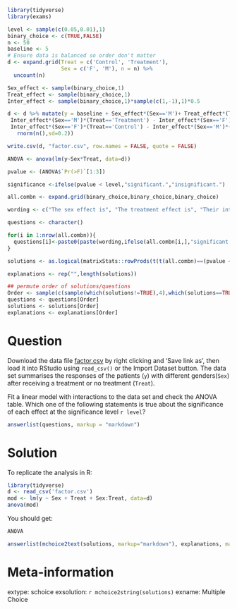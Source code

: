 ```r
library(tidyverse)
library(exams)

level <- sample(c(0.05,0.01),1)
binary_choice <- c(TRUE,FALSE)
n <- 50
baseline <- 5
# Ensure data is balanced so order don't matter
d <- expand.grid(Treat = c('Control', 'Treatment'),
                 Sex = c('F', 'M'), n = n) %>%
  uncount(n)

Sex_effect <- sample(binary_choice,1)
Treat_effect <- sample(binary_choice,1)
Inter_effect <- sample(binary_choice,1)*sample(c(1,-1),1)*0.5

d <- d %>% mutate(y = baseline + Sex_effect*(Sex=='M')+ Treat_effect*(Treat=='Treatment') +
 Inter_effect*(Sex=='M')*(Treat=='Treatment') - Inter_effect*(Sex=='F')*(Treat=='Treatment') +
 Inter_effect*(Sex=='F')*(Treat=='Control') - Inter_effect*(Sex=='M')*(Treat=='Control') +
   rnorm(n(),sd=0.2))

write.csv(d, "factor.csv", row.names = FALSE, quote = FALSE)

ANOVA <- anova(lm(y~Sex*Treat, data=d))

pvalue <- (ANOVA$`Pr(>F)`[1:3])

significance <-ifelse(pvalue < level,"significant.","insignificant.")

all.combn <- expand.grid(binary_choice,binary_choice,binary_choice)

wording <- c("The sex effect is", "The treatment effect is", "Their interaction effect is") 

questions <- character()

for(i in 1:nrow(all.combn)){
  questions[i]<-paste0(paste(wording,ifelse(all.combn[i,],"significant.","insignificant.")),collapse = ' ')
}

solutions <- as.logical(matrixStats::rowProds(t(t(all.combn)==(pvalue < level))))

explanations <- rep("",length(solutions))

## permute order of solutions/questions
Order <- sample(c(sample(which(solutions!=TRUE),4),which(solutions==TRUE)))
questions <- questions[Order]
solutions <- solutions[Order]
explanations <- explanations[Order]  
```    

Question
========

Download the data file [factor.csv](factor.csv) by right clicking and 'Save link as', then load it into RStudio using `read_csv()` or the Import Dataset button. The data set summarises the responses of the patients (`y`) with different genders(`Sex`) after receiving a treatment or no treatment (`Treat`).  

Fit a linear model with interactions to the data set and check the ANOVA table. Which one of the following statements is true about the significance of each effect at the significance level `r level`?

```r
answerlist(questions, markup = "markdown")
```

Solution
========

To replicate the analysis in R:

```r
library(tidyverse)
d <- read_csv('factor.csv')
mod <- lm(y ~ Sex + Treat + Sex:Treat, data=d)
anova(mod)
```

You should get:

```r
ANOVA
```

```r
answerlist(mchoice2text(solutions, markup="markdown"), explanations, markup = "markdown")
```

Meta-information
================
extype: schoice
exsolution: `r mchoice2string(solutions)`
exname: Multiple Choice